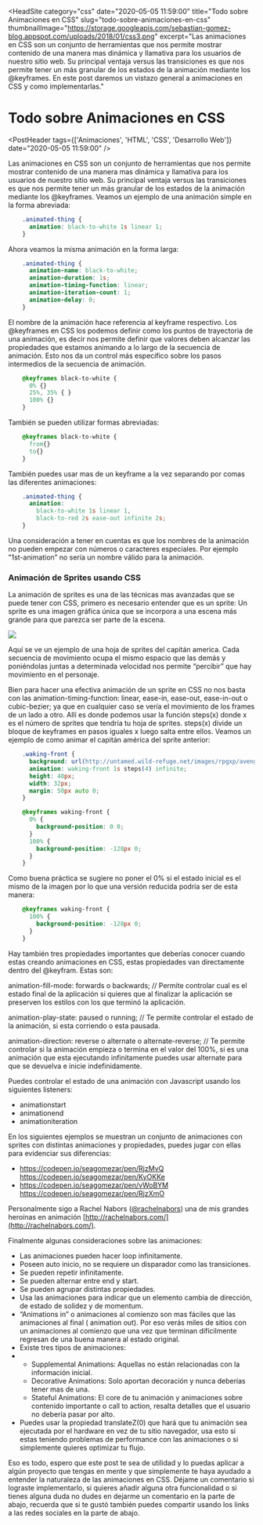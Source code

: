 
<HeadSite 
    category="css"
    date="2020-05-05 11:59:00"
    title="Todo sobre Animaciones en CSS"
    slug="todo-sobre-animaciones-en-css"
    thumbnailImage="https://storage.googleapis.com/sebastian-gomez-blog.appspot.com/uploads/2018/01/css3.png"
    excerpt="Las animaciones en CSS son un conjunto de herramientas que nos permite mostrar contenido de una manera mas dinámica y llamativa para los usuarios de nuestro sitio web. Su principal ventaja versus las transiciones es que nos permite tener un más granular de los estados de la animación mediante los @keyframes. En este post daremos un vistazo general a animaciones en CSS y como implementarlas."
></HeadSite>

# Todo sobre Animaciones en CSS

<PostHeader tags={['Animaciones', 'HTML', 'CSS', 'Desarrollo Web']} date="2020-05-05 11:59:00" />

Las animaciones en CSS son un conjunto de herramientas que nos permite mostrar contenido de una manera mas dinámica y llamativa para los usuarios de nuestro sitio web. Su principal ventaja versus las transiciones es que nos permite tener un más granular de los estados de la animación mediante los @keyframes. Veamos un ejemplo de una animación simple en la forma abreviada:

```css
    .animated-thing {
      animation: black-to-white 1s linear 1;
    }
```

Ahora veamos la misma animación en la forma larga:

```css
    .animated-thing {
      animation-name: black-to-white;
      animation-duration: 1s;
      animation-timing-function: linear;
      animation-iteration-count: 1;
      animation-delay: 0;
    }
```

El nombre de la animación hace referencia al keyframe respectivo. Los @keyframes en CSS los podemos definir como los puntos de trayectoria de una animación, es decir nos permite definir que valores deben alcanzar las propiedades que estamos animando a lo largo de la secuencia de animación. Esto nos da un control más específico sobre los pasos intermedios de la secuencia de animación.

```css
    @keyframes black-to-white {
      0% {}
      25%, 35% { }
      100% {}
    }
```

También se pueden utilizar formas abreviadas:

```css
    @keyframes black-to-white { 
      from{} 
      to{}
    }
```

También puedes usar mas de un keyframe a la vez separando por comas las diferentes animaciones:

```css
    .animated-thing {
      animation:
        black-to-white 1s linear 1,
        black-to-red 2s ease-out infinite 2s;
    }
```

Una consideración a tener en cuentas es que los nombres de la animación no pueden empezar con números o caracteres especiales. Por ejemplo "1st-animation” no sería un nombre válido para la animación.

### Animación de Sprites usando CSS

La animación de sprites es una de las técnicas mas avanzadas que se puede tener con CSS, primero es necesario entender que es un sprite: Un sprite es una imagen gráfica única que se incorpora a una escena más grande para que parezca ser parte de la escena.

[![](https://storage.googleapis.com/sebastian-gomez-blog.appspot.com/uploads/2018/01/700A020D-5636-4097-898A-FD3B6C6EB0A5.png)](https://storage.googleapis.com/sebastian-gomez-blog.appspot.com/uploads/2018/01/700A020D-5636-4097-898A-FD3B6C6EB0A5.png)

Aquí se ve un ejemplo de una hoja de sprites del capitán america. Cada secuencia de movimiento ocupa el mismo espacio que las demás y poniéndolas juntas a determinada velocidad nos permite “percibir” que hay movimiento en el personaje.

Bien para hacer una efectiva animación de un sprite en CSS no nos basta con las animation-timing-function: linear, ease-in, ease-out, ease-in-out o cubic-bezier; ya que en cualquier caso se vería el movimiento de los frames de un lado a otro. Allí es donde podemos usar la función steps(x) donde x es el número de sprites que tendría tu hoja de sprites. steps(x) divide un bloque de keyframes en pasos iguales x luego salta entre ellos. Veamos un ejemplo de como animar el capitán américa del sprite anterior:

```css
    .waking-front {
      background: url(http://untamed.wild-refuge.net/images/rpgxp/avengers/captainamerica_shield.png) 0 0 no-repeat;
      animation: waking-front 1s steps(4) infinite;
      height: 48px;
      width: 32px;
      margin: 50px auto 0;
    }

    @keyframes waking-front {
      0% { 
        background-position: 0 0;
      }  
      100% { 
        background-position: -128px 0;
      }
    }
```

Como buena práctica se sugiere no poner el 0% si el estado inicial es el mismo de la imagen por lo que una versión reducida podría ser de esta manera:

```css
    @keyframes waking-front {
      100% { 
        background-position: -128px 0;
      }
    }
```

Hay también tres propiedades importantes que deberías conocer cuando estas creando animaciones en CSS, estas propiedades van directamente dentro del @keyfram. Estas son:

animation-fill-mode: forwards o backwards;  // Permite controlar cual es el estado final de la aplicación si quieres que al finalizar la aplicación se preserven los estilos con los que terminó la aplicación.

animation-play-state: paused  o running; // Te permite controlar el estado de la animación, si esta corriendo o esta pausada.

animation-direction: reverse o alternate o alternate-reverse; // Te permite controlar si la animación empieza o termina en el valor del 100%, si es una animación que esta ejecutando infinitamente puedes usar alternate para que se devuelva e inicie indefinidamente.

Puedes controlar el estado de una animación con Javascript usando los siguientes listeners:

*   animationstart
*   animationend
*   animationiteration

En los siguientes ejemplos se muestran un conjunto de animaciones con sprites con distintas animaciones y propiedades, puedes jugar con ellas para evidenciar sus diferencias:

* https://codepen.io/seagomezar/pen/RjzMvQ https://codepen.io/seagomezar/pen/KyOKKe 
* https://codepen.io/seagomezar/pen/vWoBYM https://codepen.io/seagomezar/pen/RjzXmO

Personalmente sigo a Rachel Nabors ([@](https://twitter.com/rachelnabors)[rachelnabors](https://twitter.com/rachelnabors)) una de mis grandes heroínas en animación [http://rachelnabors.com/](http://rachelnabors.com/).

Finalmente algunas consideraciones sobre las animaciones:

*   Las animaciones pueden hacer loop infinitamente.
*   Poseen auto inicio, no se requiere un disparador como las transiciones.
*   Se pueden repetir infinitamente.
*   Se pueden alternar entre end y start.
*   Se pueden agrupar distintas propiedades.
*   Usa las animaciones para indicar que un elemento cambia de dirección, de estado de solidez y de momentum.
*   “Animations in” o animaciones al comienzo son mas fáciles que las animaciones al final ( animation out). Por eso verás miles de sitios con un animaciones al comienzo que una vez que terminan difícilmente regresan de una buena manera al estado original.
*   Existe tres tipos de animaciones:
*   *   Supplemental Animations: Aquellas no están relacionadas con la información inicial.
    *   Decorative Animations: Solo aportan decoración y nunca deberías tener mas de una.
    *   Stateful Animations: El core de tu animación y animaciones sobre contenido importante o call to action, resalta detalles que el usuario no debería pasar por alto.
*   Puedes usar la propiedad translateZ(0) que hará que tu animación sea ejecutada por el hardware en vez de tu sitio navegador, usa esto si estas teniendo problemas de performance con las animaciones o si simplemente quieres optimizar tu flujo.

Eso es todo, espero que este post te sea de utilidad y lo puedas aplicar a algún proyecto que tengas en mente y que simplemente te haya ayudado a entender la naturaleza de las animaciones en CSS. Déjame un comentario si lograste implementarlo, si quieres añadir alguna otra funcionalidad o si tienes alguna duda no dudes en dejarme un comentario en la parte de abajo, recuerda que si te gustó también puedes compartir usando los links a las redes sociales en la parte de abajo.
<Discuss slug="todo-sobre-animaciones-en-css"/>